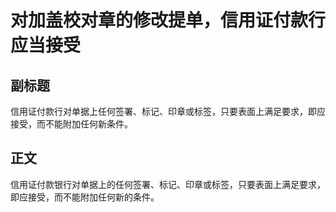 # 对加盖校对章的修改提单，信用证付款行应当接受
## 副标题
信用证付款行对单据上任何签署、标记、印章或标签，只要表面上满足要求，即应接受，而不能附加任何新条件。
## 正文
信用证付款银行对单据上的任何签署、标记、印章或标签，只要表面上满足要求，即应接受，而不能附加任何新的条件。